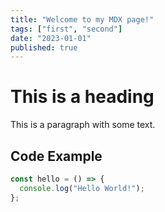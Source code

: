 ```yaml
---
title: "Welcome to my MDX page!"
tags: ["first", "second"]
date: "2023-01-01"
published: true 
---
```

# This is a heading

This is a paragraph with some text.

## Code Example

```javascript
const hello = () => {
  console.log("Hello World!");
};
